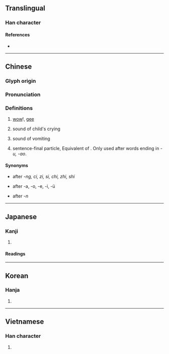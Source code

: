 {{character info/new}}
==Translingual==

===Han character===
{{Han char|rn=30|rad=口|as=06|sn=9|four=64014|canj=RGG|ids=⿰口圭}}

====References====
* {{Han ref|kx=0189.050|dkj=03593|dj=0408.110|hdz=10611.050|uh=54C7|ud=21703|bh=AB7A|bd=43898}}

----

==Chinese==
{{zh-forms}}

===Glyph origin===
{{Han etym}}

===Pronunciation===
{{zh-pron
|m=wā,wa
|m_note=wa - particle
|c=waa1
|h=pfs=ôa
|md=
|mn=ml:oa
|mn_note=neutral tone
|w=
|mc=y
|oc=y
|cat=intj,n,part
}}

===Definitions===
{{zh-hanzi}}

# {{n-g|interjection indicating surprise or amazement;}} [[wow]]!, [[gee]]
#: {{zh-x|哇！你 的 樣子 太 酷 了！|Wow! You look terrific!}}
# {{lb|zh|onomatopoeia}} sound of child's crying
# {{lb|zh|onomatopoeia}} sound of vomiting
#: {{zh-x|其 兄 自 外 至，曰：『是 鶃鶃 之 肉 也。』出 而 哇{wā} 之。|Just then his brother came into the house, and said, "It is the flesh of that cackling thing," upon which he went out and vomited it.|ref=Mengzi}}
# sentence-final particle, Equivalent of {{zh-l|啊|tr=a}}. Only used after words ending in ''-u, -ao''.

====Synonyms====
* {{zh-l|啊}} after ''-ng, ci, zi, si, chi, zhi, shi''
* {{zh-l|呀}} after -a, -o, -e, -i, -ü
* {{zh-l|哪}} after ''-n''

----

==Japanese==

===Kanji===
{{ja-kanji|grade=|rs=口06}}

# {{defn|lang=ja|sort=口06}}

====Readings====
{{ja-readings
|goon=え<ゑ
|kanon=あい, わ
|kun=よこしま-, はく-, むせ-ぶ, かい-, けい-
}}

----

==Korean==

===Hanja===
{{ko-hanja|hangeul=와|rv=wa|mr=wa}}

# {{defn|lang=ko|sort=口06}}

----

==Vietnamese==

===Han character===
{{vi-hantu|[[oa]], [[oà]]|rs=口06}}

# {{defn|lang=vi|sort=口06}}
